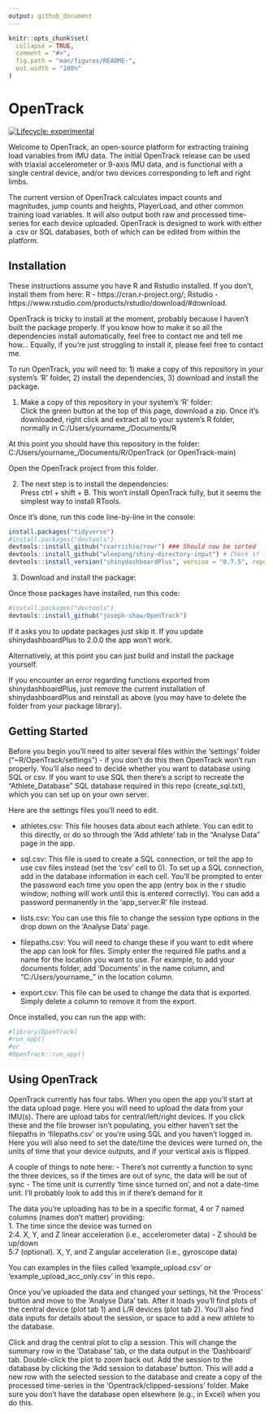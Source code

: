 ```yaml
---
output: github_document
---
```


<!-- README.md is generated from README.Rmd. Please edit that file -->

```r
knitr::opts_chunk$set(
  collapse = TRUE,
  comment = "#>",
  fig.path = "man/figures/README-",
  out.width = "100%"
)
```

# OpenTrack

<!-- badges: start -->
[![Lifecycle: experimental](https://img.shields.io/badge/lifecycle-experimental-orange.svg)](https://www.tidyverse.org/lifecycle/#experimental)
<!-- badges: end -->

Welcome to OpenTrack, an open-source platform for extracting training load variables from IMU data. The initial OpenTrack release can be used with triaxial accelerometer or 9-axis IMU data, and is functional with a single central device, and/or two devices corresponding to left and right limbs.

The current version of OpenTrack calculates impact counts and magnitudes, jump counts and heights, PlayerLoad, and other common training load variables. It will also output both raw and processed time-series for each device uploaded. OpenTrack is designed to work with either a .csv or SQL databases, both of which can be edited from within the platform.

## Installation

These instructions assume you have R and Rstudio installed. If you don't, install them from here: R - https://cran.r-project.org/; Rstudio - https://www.rstudio.com/products/rstudio/download/#download.

OpenTrack is tricky to install at the moment, probably because I haven't built the package properly. If you know how to make it so all the dependencies install automatically, feel free to contact me and tell me how... Equally, if you're just struggling to install it, please feel free to contact me.

To run OpenTrack, you will need to: 
  1) make a copy of this repository in your system's 'R' folder, 
  2) install the dependencies, 
  3) download and install the package.

1) Make a copy of this repository in your system's 'R' folder:  
Click the green button at the top of this page, download a zip. Once it's downloaded, right click and extract all to your system's R folder, normally in C:/Users/yourname_/Documents/R

At this point you should have this repository in the folder: C:/Users/yourname_/Documents/R/OpenTrack (or OpenTrack-main)

Open the OpenTrack project from this folder.

2) The next step is to install the dependencies:  
Press ctrl + shift + B. This won't install OpenTrack fully, but it seems the simplest way to install RTools.

Once it's done, run this code line-by-line in the console:
 
``` r
install.packages("tidyverse")
#install.packages("devtools")
devtools::install_github("cvarrichio/rowr") ### Should now be sorted
devtools::install_github("wleepang/shiny-directory-input") # Check if this is needed
devtools::install_version("shinydashboardPlus", version = "0.7.5", repos = "http://cran.us.r-project.org")

```

3) Download and install the package:  

Once those packages have installed, run this code:

``` r
#install.packages("devtools")
devtools::install_github("joseph-shaw/OpenTrack")
```
If it asks you to update packages just skip it. If you update shinydashboardPlus to 2.0.0 the app won't work.

Alternatively, at this point you can just build and install the package yourself.

If you encounter an error regarding functions exported from shinydashboardPlus, just remove the current installation of shinydashboardPlus and reinstall as above (you may have to delete the folder from your package library).

## Getting Started

Before you begin you'll need to alter several files within the 'settings' folder ("~R/OpenTrack/settings") - if you don't do this then OpenTrack won't run properly. You'll also need to decide whether you want to database using SQL or csv. If you want to use SQL then there's a script to recreate the "Athlete_Database" SQL database required in this repo (create_sql.txt), which you can set up on your own server.

Here are the settings files you'll need to edit.

 - athletes.csv:       This file houses data about each athlete. You can edit to this directly, or do so through the 'Add athlete' tab in the "Analyse Data" page in the app.
 
 - sql.csv:            This file is used to create a SQL connection, or tell the app to use csv files instead (set the 'csv' cell to 0). To set up a SQL connection, add in the database information in each cell. You'll be prompted to enter the password each time you open the app (entry box in the r studio window; nothing will work until this is entered correctly). You can add a password permanently in the 'app_server.R' file instead.

 - lists.csv:          You can use this file to change the session type options in the drop down on the 'Analyse Data' page.
 
 - filepaths.csv:      You will need to change these if you want to edit where the app can look for files. Simply enter the required file paths and a name for the location you want to use. For example, to add your documents folder, add 'Documents' in the name column, and "C:/Users/yourname_\Documents" in the location column.
 
 - export.csv:         This file can be used to change the data that is exported. Simply delete a column to remove it from the export.


Once installed, you can run the app with:

```r
#library(OpenTrack)
#run_app()
#or
#OpenTrack::run_app()
```

## Using OpenTrack

OpenTrack currently has four tabs. When you open the app you'll start at the data upload page. Here you will need to upload the data from your IMU(s). There are upload tabs for central/left/right devices. If you click these and the file browser isn't populating, you either haven't set the filepaths in 'filepaths.csv' or you're using SQL and you haven't logged in. Here you will also need to set the date/time the devices were turned on, the units of time that your device outputs, and if your vertical axis is flipped. 

A couple of things to note here:
- There's not currently a function to sync the three devices, so if the times are out of sync, the data will be out of sync
- The time unit is currently 'time since turned on', and not a date-time unit. I'll probably look to add this in if there's demand for it

The data you're uploading has to be in a specific format, 4 or 7 named columns (names don't matter) providing:  
1. The time since the device was turned on  
2:4. X, Y, and Z linear acceleration (i.e., accelerometer data) - Z should be up/down  
5:7 (optional). X, Y, and Z angular acceleration (i.e., gyroscope data)  

You can examples in the files called 'example_upload.csv' or 'example_upload_acc_only.csv' in this repo.

Once you've uploaded the data and changed your settings, hit the 'Process' button and move to the 'Analyse Data' tab. After it loads you'll find plots of the central device (plot tab 1) and L/R devices (plot tab 2). You'll also find data inputs for details about the session, or space to add a new athlete to the database.

Click and drag the central plot to clip a session. This will change the summary row in the 'Database' tab, or the data output in the 'Dashboard' tab. Double-click the plot to zoom back out. Add the session to the database by clicking the 'Add session to database' button. This will add a new row with the selected session to the database and create a copy of the processed time-series in the 'Opentrack/clipped-sessions' folder. Make sure you don't have the database open elsewhere (e.g., in Excel) when you do this.
















